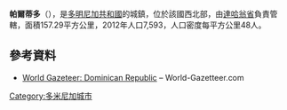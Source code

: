 '''帕爾蒂多'''（{{lang-es|Partido}}），是[[多明尼加共和國|多明尼加共和國]]的城鎮，位於該國西北部，由[[達哈翁省|達哈翁省]]負責管轄，面積157.29平方公里，2012年人口7,593，人口密度每平方公里48人。

==參考資料==
*[https://archive.is/20121204181725/http://world-gazetteer.com/wg.php?x=&men=gcis&lng=en&des=wg&geo=-65&srt=npan&col=abcdefghinoq&msz=1500&pt=c&va=x World Gazeteer: Dominican Republic] – World-Gazetteer.com

{{coord|19|28|48|N|71|33|00|W|source:kolossus-itwiki|display=title}}

{{DominicanRepublic-geo-stub}}
[[Category:多米尼加城市|Category:多米尼加城市]]